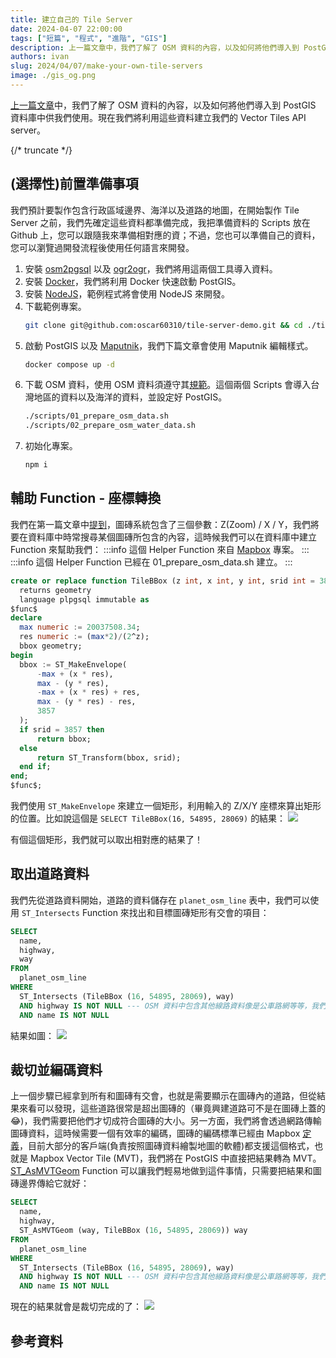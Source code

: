 ```yaml
---
title: 建立自己的 Tile Server
date: 2024-04-07 22:00:00
tags: ["短篇", "程式", "進階", "GIS"]
description: 上一篇文章中，我們了解了 OSM 資料的內容，以及如何將他們導入到 PostGIS 資料庫中供我們使用。現在我們將利用這些資料建立我們的 Vector Tiles API server。
authors: ivan
slug: 2024/04/07/make-your-own-tile-servers
image: ./gis_og.png
---
```

[上一篇文章](../load-osm-data-into-postgis/index.mdx)中，我們了解了 OSM 資料的內容，以及如何將他們導入到 PostGIS 資料庫中供我們使用。現在我們將利用這些資料建立我們的 Vector Tiles API server。


{/* truncate */}

## (選擇性)前置準備事項
我們預計要製作包含行政區域邊界、海洋以及道路的地圖，在開始製作 Tile Server 之前，我們先確定這些資料都準備完成，我把準備資料的 Scripts 放在 Github 上，您可以跟隨我來準備相對應的資；不過，您也可以準備自己的資料，您可以瀏覽過開發流程後使用任何語言來開發。

1. 安裝 [osm2pgsql](https://osm2pgsql.org/) 以及 [ogr2ogr](https://gdal.org/programs/ogr2ogr.html)，我們將用這兩個工具導入資料。
2. 安裝 [Docker](https://www.docker.com/products/docker-desktop/)，我們將利用 Docker 快速啟動 PostGIS。
3. 安裝 [NodeJS](https://nodejs.org/en)，範例程式將會使用 NodeJS 來開發。
4. 下載範例專案。
    ```bash
    git clone git@github.com:oscar60310/tile-server-demo.git && cd ./tile-server-demo
    ```
5. 啟動 PostGIS 以及 [Maputnik](https://github.com/maplibre/maputnik)，我們下篇文章會使用 Maputnik 編輯樣式。
    ```bash
    docker compose up -d
    ```
6. 下載 OSM 資料，使用 OSM 資料須遵守其[規範](https://www.openstreetmap.org/copyright)。這個兩個 Scripts 會導入台灣地區的資料以及海洋的資料，並設定好 PostGIS。
    ```bash
    ./scripts/01_prepare_osm_data.sh
    ./scripts/02_prepare_osm_water_data.sh
    ```
7. 初始化專案。
    ```bash
    npm i
    ```

## 輔助 Function - 座標轉換
我們在第一篇文章中[提到](../how-web-maps-work/index.mdx#%E5%9C%96%E7%A3%9A%E7%B3%BB%E7%B5%B1)，圖磚系統包含了三個參數：Z(Zoom) / X / Y，我們將要在資料庫中時常搜尋某個圖磚所包含的內容，這時候我們可以在資料庫中建立 Function 來幫助我們：
:::info
這個 Helper Function 來自 [Mapbox](https://github.com/mapbox/postgis-vt-util/blob/master/src/TileBBox.sql) 專案。
:::
:::info
這個 Helper Function 已經在 01_prepare_osm_data.sh 建立。
:::

```sql
create or replace function TileBBox (z int, x int, y int, srid int = 3857)
  returns geometry
  language plpgsql immutable as
$func$
declare
  max numeric := 20037508.34;
  res numeric := (max*2)/(2^z);
  bbox geometry;
begin
  bbox := ST_MakeEnvelope(
      -max + (x * res),
      max - (y * res),
      -max + (x * res) + res,
      max - (y * res) - res,
      3857
  );
  if srid = 3857 then
      return bbox;
  else
      return ST_Transform(bbox, srid);
  end if;
end;
$func$;
```
我們使用 `ST_MakeEnvelope` 來建立一個矩形，利用輸入的 Z/X/Y 座標來算出矩形的位置。比如說這個是 `SELECT TileBBox(16, 54895, 28069)` 的結果：
![](bbox.png)

有個這個矩形，我們就可以取出相對應的結果了！

## 取出道路資料
我們先從道路資料開始，道路的資料儲存在 `planet_osm_line` 表中，我們可以使用 `ST_Intersects` Function 來找出和目標圖磚矩形有交會的項目：

```sql
SELECT
  name,
  highway,
  way
FROM
  planet_osm_line
WHERE
  ST_Intersects (TileBBox (16, 54895, 28069), way)
  AND highway IS NOT NULL --- OSM 資料中包含其他線路資料像是公車路網等等，我們暫時不需要他們。
  AND name IS NOT NULL
```
結果如圖：
![](./road-1.png)

## 裁切並編碼資料
上一個步驟已經拿到所有和圖磚有交會，也就是需要顯示在圖磚內的道路，但從結果來看可以發現，這些道路很常是超出圖磚的（畢竟興建道路可不是在圖磚上蓋的😂)，我們需要把他們才切成符合圖磚的大小。另一方面，我們將會透過網路傳輸圖磚資料，這時候需要一個有效率的編碼，圖磚的編碼標準已經由 Mapbox [定義](https://github.com/mapbox/vector-tile-spec)，目前大部分的客戶端(負責按照圖磚資料繪製地圖的軟體)都支援這個格式，也就是 Mapbox Vector Tile (MVT)，我們將在 PostGIS 中直接把結果轉為 MVT。
[ST_AsMVTGeom](https://postgis.net/docs/ST_AsMVTGeom.html) Function 可以讓我們輕易地做到這件事情，只需要把結果和圖磚邊界傳給它就好：

```sql
SELECT
  name,
  highway,
  ST_AsMVTGeom (way, TileBBox (16, 54895, 28069)) way
FROM
  planet_osm_line
WHERE
  ST_Intersects (TileBBox (16, 54895, 28069), way)
  AND highway IS NOT NULL --- OSM 資料中包含其他線路資料像是公車路網等等，我們暫時不需要他們。
  AND name IS NOT NULL
```

現在的結果就會是裁切完成的了：
![](./road-2.png)


<GisSeries />

## 參考資料
